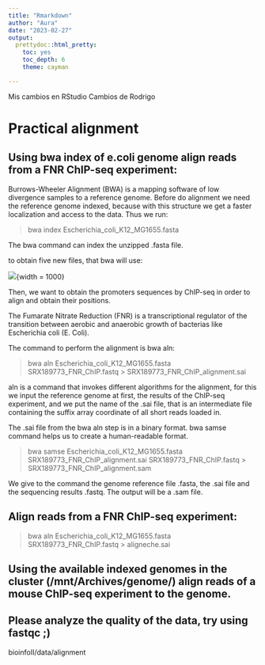 ```yaml
---
title: "Rmarkdown"
author: "Aura"
date: "2023-02-27"
output: 
  prettydoc::html_pretty:
    toc: yes
    toc_depth: 6
    theme: cayman

---
```

Mis cambios en RStudio
Cambios de Rodrigo

# Practical alignment


## Using bwa index of e.coli genome align reads from a FNR ChIP-seq experiment:

Burrows-Wheeler Alignment (BWA) is a mapping software of low divergence samples to a reference genome. Before do alignment we need the reference genome indexed, because with this structure we get a faster localization and access to the data. Thus we run:

>bwa index Escherichia_coli_K12_MG1655.fasta

The bwa command can index the unzipped .fasta file.

to obtain five new files, that bwa will use:

<div>
  ![](index.png){width = 1000}

Then, we want to obtain the promoters sequences by ChIP-seq in order to align and obtain their positions.

The Fumarate Nitrate Reduction (FNR) is a transcriptional regulator of the transition between aerobic and anaerobic growth of bacterias like Escherichia coli (E. Coli).

The command to perform the alignment is bwa aln:

>bwa aln Escherichia_coli_K12_MG1655.fasta SRX189773_FNR_ChIP.fastq > SRX189773_FNR_ChIP_alignment.sai

aln is a command that invokes different algorithms for the alignment, for this we input the reference genome at first, the results of the ChIP-seq experiment, and we put the name of the .sai file, that is an intermediate file containing the suffix array coordinate of all short reads loaded in. 

The .sai file from the bwa aln step is in a binary format. bwa samse command helps us to create a human-readable format.

> bwa samse Escherichia_coli_K12_MG1655.fasta SRX189773_FNR_ChIP_alignment.sai SRX189773_FNR_ChIP.fastq > SRX189773_FNR_ChIP_alignment.sam

We give to the command the genome reference file .fasta, the .sai file and the sequencing results .fastq. The output will be a .sam file. 

  
## Align reads from a FNR ChIP-seq experiment:
  
  
>bwa aln Escherichia_coli_K12_MG1655.fasta SRX189773_FNR_ChIP.fastq > aligneche.sai

## Using the available indexed genomes in the cluster (/mnt/Archives/genome/) align reads of a mouse ChIP-seq experiment to the genome.

## Please analyze the quality of the data, try using fastqc ;)

bioinfoII/data/alignment
